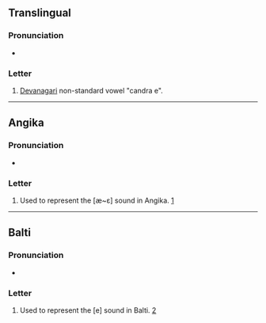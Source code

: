 {{character info}}
==Translingual==

===Pronunciation===
* {{IPA|mul|[æ]}}

===Letter===
{{mul-letter|sc=Deva}}

# [[Devanagari]] non-standard vowel "candra e".
----

==Angika==

===Pronunciation===
* {{IPA|anp|[æ~ɛ]}}

===Letter===
{{head|anp|letter|tr=æ}}

# Used to represent the [æ~ɛ] sound in Angika. [https://omniglot.com/writing/angika.htm]
----

==Balti==

===Pronunciation===
* {{IPA|bft|[e]}}

===Letter===
{{head|bft|letter|tr=e}}

# Used to represent the [e] sound in Balti. [https://omniglot.com/writing/balti.htm]